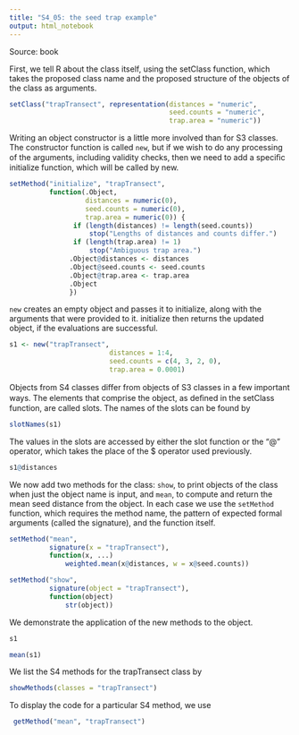 ```yaml
---
title: "S4_05: the seed trap example"
output: html_notebook
---
```


Source: book

First, we tell R about the class itself, using the setClass function, which
takes the proposed class name and the proposed structure of the objects of
the class as arguments.

```r
setClass("trapTransect", representation(distances = "numeric", 
                                        seed.counts = "numeric",
                                        trap.area = "numeric"))
```

Writing an object constructor is a little more involved than for S3 classes.
The constructor function is called `new`, but if we wish to do any processing
of the arguments, including validity checks, then we need to add a speciﬁc
initialize function, which will be called by new.

```r
setMethod("initialize", "trapTransect", 
          function(.Object, 
                   distances = numeric(0), 
                   seed.counts = numeric(0), 
                   trap.area = numeric(0)) {
                if (length(distances) != length(seed.counts))
                    stop("Lengths of distances and counts differ.")
                if (length(trap.area) != 1)
                    stop("Ambiguous trap area.")
               .Object@distances <- distances
               .Object@seed.counts <- seed.counts
               .Object@trap.area <- trap.area
               .Object
               })
```

`new` creates an empty object and passes it to initialize, along with the
arguments that were provided to it. initialize then returns the updated
object, if the evaluations are successful.

```r
s1 <- new("trapTransect",
                         distances = 1:4,
                         seed.counts = c(4, 3, 2, 0),
                         trap.area = 0.0001)
```


Objects from S4 classes diﬀer from objects of S3 classes in a few important
ways. The elements that comprise the object, as deﬁned in the setClass
function, are called slots. The names of the slots can be found by

```r
slotNames(s1)
```

The values in the slots are accessed by either the slot function or the “@”
operator, which takes the place of the $ operator used previously.

```r
s1@distances
```

We now add two methods for the class: `show`, to print objects of the class when
just the object name is input, and `mean`, to compute and return the mean seed
distance from the object. In each case we use the `setMethod` function, which
requires the method name, the pattern of expected formal arguments (called
the signature), and the function itself.

```r
setMethod("mean", 
          signature(x = "trapTransect"), 
          function(x, ...) 
              weighted.mean(x@distances, w = x@seed.counts))
```

```r
setMethod("show", 
          signature(object = "trapTransect"), 
          function(object) 
              str(object))
```

We demonstrate the application of the new methods to the object.

```r
s1
```

```r
mean(s1)
```

We list the S4 methods for the trapTransect class by

```r
showMethods(classes = "trapTransect")
```

To display the code for a particular S4 method, we use

```r
 getMethod("mean", "trapTransect")
```

